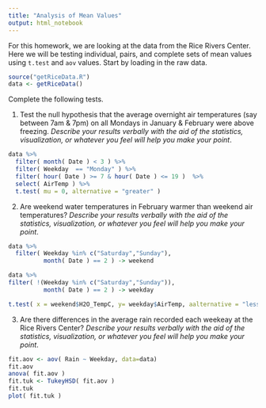 ```yaml
---
title: "Analysis of Mean Values"
output: html_notebook
---
```


For this homework, we are looking at the data from the Rice Rivers Center.  Here we will be testing individual, pairs, and complete sets of mean values using `t.test` and `aov` values.  Start by loading in the raw data.

```r
source("getRiceData.R")
data <- getRiceData()
```


Complete the following tests.

1. Test the null hypothesis that the average overnight air temperatures (say between 7am & 7pm) on all Mondays in January & February were above freezing.  *Describe your results verbally with the aid of the statistics, visualization, or whatever you feel will help you make your point*.

```r
data %>%
  filter( month( Date ) < 3 ) %>% 
  filter( Weekday  == "Monday" ) %>%
  filter( hour( Date ) >= 7 & hour( Date ) <= 19 )  %>%
  select( AirTemp ) %>%
  t.test( mu = 0, alternative = "greater" )
```

2. Are weekend water temperatures in February warmer than weekend air temperatures? *Describe your results verbally with the aid of the statistics, visualization, or whatever you feel will help you make your point*.

```r
data %>%
  filter( Weekday %in% c("Saturday","Sunday"), 
          month( Date ) == 2 ) -> weekend

data %>%
filter( !(Weekday %in% c("Saturday","Sunday")), 
          month( Date ) == 2 ) -> weekday

t.test( x = weekend$H2O_TempC, y= weekday$AirTemp, aalternative = "less" )
```

3. Are there differences in the average rain recorded each weekeay at the Rice Rivers Center?  *Describe your results verbally with the aid of the statistics, visualization, or whatever you feel will help you make your point*.

```r
fit.aov <- aov( Rain ~ Weekday, data=data)
fit.aov
anova( fit.aov )
fit.tuk <- TukeyHSD( fit.aov )
fit.tuk
plot( fit.tuk )
```



